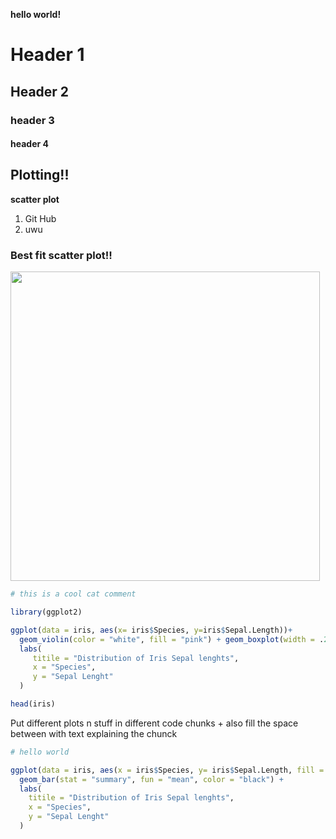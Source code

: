 **hello world!**

# Header 1

## Header 2

### header 3

#### header 4

## Plotting!!

**scatter plot**

1.  Git Hub
2.  uwu

### Best fit scatter plot!!

![](images/line_of_best_fit.png){width="495"}

```r
# this is a cool cat comment 

library(ggplot2)

ggplot(data = iris, aes(x= iris$Species, y=iris$Sepal.Length))+
  geom_violin(color = "white", fill = "pink") + geom_boxplot(width = .2, fill = "lightyellow") +
  labs(
     titile = "Distribution of Iris Sepal lenghts",
     x = "Species",
     y = "Sepal Lenght"
  )

head(iris)
```

Put different plots n stuff in different code chunks + also fill the space between with text explaining the chunck

```r
# hello world 

ggplot(data = iris, aes(x = iris$Species, y= iris$Sepal.Length, fill = iris$Species))+
  geom_bar(stat = "summary", fun = "mean", color = "black") +
  labs(
    titile = "Distribution of Iris Sepal lenghts",
    x = "Species",
    y = "Sepal Lenght"
  ) 


```

\
